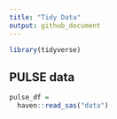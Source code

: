 ```yaml
---
title: "Tidy Data"
output: github_document
---
```


```r
library(tidyverse)
```

## PULSE data
```r
pulse_df = 
  haven::read_sas("data")
```

